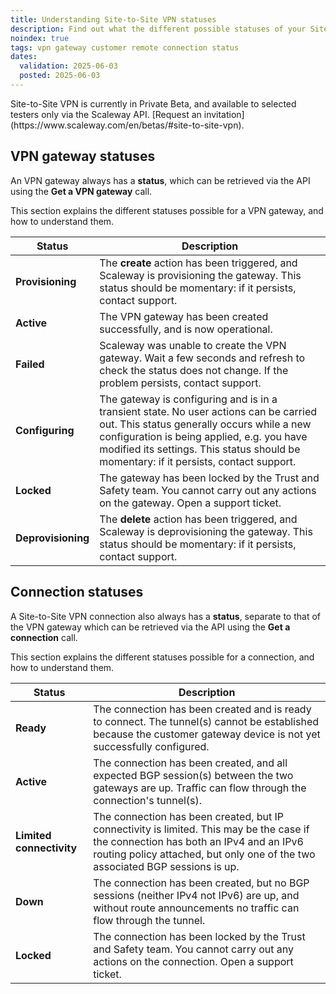 ```yaml
---
title: Understanding Site-to-Site VPN statuses
description: Find out what the different possible statuses of your Site-to-Site VPN gateways and connections mean, and how to take action based on these statuses when necessary.
noindex: true
tags: vpn gateway customer remote connection status
dates:
  validation: 2025-06-03
  posted: 2025-06-03
---
```


<Message type="note">
Site-to-Site VPN is currently in Private Beta, and available to selected testers only via the Scaleway API. [Request an invitation](https://www.scaleway.com/en/betas/#site-to-site-vpn).
</Message>

## VPN gateway statuses

An VPN gateway always has a **status**, which can be retrieved via the API using the **Get a VPN gateway** call.

This section explains the different statuses possible for a VPN gateway, and how to understand them.

| **Status**             | **Description**                         | 
|------------------------|-----------------------------------------|
| **Provisioning**       | The **create** action has been triggered, and Scaleway is provisioning the gateway. This status should be momentary: if it persists, contact support. |
| **Active**             | The VPN gateway has been created successfully, and is now operational. |
| **Failed**             | Scaleway was unable to create the VPN gateway. Wait a few seconds and refresh to check the status does not change. If the problem persists, contact support. |
| **Configuring**        | The gateway is configuring and is in a transient state. No user actions can be carried out. This status generally occurs while a new configuration is being applied, e.g. you have modified its settings. This status should be momentary: if it persists, contact support. |
| **Locked**             | The gateway has been locked by the Trust and Safety team. You cannot carry out any actions on the gateway. Open a support ticket. |
| **Deprovisioning**     |The **delete** action has been triggered, and Scaleway is deprovisioning the gateway. This status should be momentary: if it persists, contact support. |

## Connection statuses

A Site-to-Site VPN connection also always has a **status**, separate to that of the VPN gateway which can be retrieved via the API using the **Get a connection** call.

This section explains the different statuses possible for a connection, and how to understand them.

| **Status**             | **Description**                         | 
|------------------------|-----------------------------------------|
| **Ready**             | The connection has been created and is ready to connect. The tunnel(s) cannot be established because the customer gateway device is not yet successfully configured. |
| **Active**             | The connection has been created, and all expected BGP session(s) between the two gateways are up. Traffic can flow through the connection's tunnel(s). |
| **Limited connectivity**   | The connection has been created, but IP connectivity is limited. This may be the case if the connection has both an IPv4 and an IPv6 routing policy attached, but only one of the two associated BGP sessions is up.|
| **Down**       | The connection has been created, but no BGP sessions (neither IPv4 not IPv6) are up, and without route announcements no traffic can flow through the tunnel.|
| **Locked**             | The connection has been locked by the Trust and Safety team. You cannot carry out any actions on the connection. Open a support ticket. |